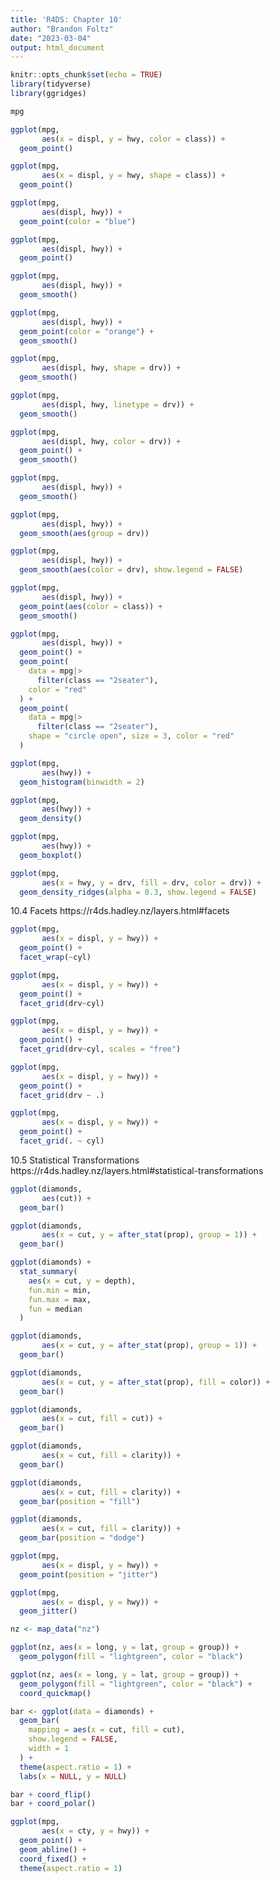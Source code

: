 ```yaml
---
title: 'R4DS: Chapter 10'
author: "Brandon Foltz"
date: "2023-03-04"
output: html_document
---
```


```r
knitr::opts_chunk$set(echo = TRUE)
library(tidyverse)
library(ggridges)
```

```r
mpg
```

```r
ggplot(mpg,
       aes(x = displ, y = hwy, color = class)) +
  geom_point()
```

```r
ggplot(mpg,
       aes(x = displ, y = hwy, shape = class)) +
  geom_point()
```

```r
ggplot(mpg,
       aes(displ, hwy)) +
  geom_point(color = "blue")
```

```r
ggplot(mpg,
       aes(displ, hwy)) +
  geom_point()

ggplot(mpg,
       aes(displ, hwy)) +
  geom_smooth()

ggplot(mpg,
       aes(displ, hwy)) +
  geom_point(color = "orange") +
  geom_smooth()
```

```r
ggplot(mpg,
       aes(displ, hwy, shape = drv)) +
  geom_smooth()

ggplot(mpg,
       aes(displ, hwy, linetype = drv)) +
  geom_smooth()
```

```r
ggplot(mpg,
       aes(displ, hwy, color = drv)) +
  geom_point() +
  geom_smooth()
```

```r
ggplot(mpg,
       aes(displ, hwy)) +
  geom_smooth()

ggplot(mpg,
       aes(displ, hwy)) +
  geom_smooth(aes(group = drv))

ggplot(mpg,
       aes(displ, hwy)) +
  geom_smooth(aes(color = drv), show.legend = FALSE)
```

```r
ggplot(mpg,
       aes(displ, hwy)) +
  geom_point(aes(color = class)) +
  geom_smooth()
```

```r
ggplot(mpg,
       aes(displ, hwy)) +
  geom_point() +
  geom_point(
    data = mpg|>
      filter(class == "2seater"),
    color = "red"
  ) +
  geom_point(
    data = mpg|>
      filter(class == "2seater"),
    shape = "circle open", size = 3, color = "red"
  )
```

```r
ggplot(mpg,
       aes(hwy)) +
  geom_histogram(binwidth = 2)

ggplot(mpg,
       aes(hwy)) +
  geom_density()

ggplot(mpg,
       aes(hwy)) +
  geom_boxplot()
```

```r
ggplot(mpg,
       aes(x = hwy, y = drv, fill = drv, color = drv)) +
  geom_density_ridges(alpha = 0.3, show.legend = FALSE)
```

10.4 Facets
https://r4ds.hadley.nz/layers.html#facets

```r
ggplot(mpg,
       aes(x = displ, y = hwy)) +
  geom_point() +
  facet_wrap(~cyl)
```

```r
ggplot(mpg,
       aes(x = displ, y = hwy)) +
  geom_point() +
  facet_grid(drv~cyl)
```

```r
ggplot(mpg,
       aes(x = displ, y = hwy)) +
  geom_point() +
  facet_grid(drv~cyl, scales = "free")
```

```r
ggplot(mpg,
       aes(x = displ, y = hwy)) +
  geom_point() +
  facet_grid(drv ~ .)

ggplot(mpg,
       aes(x = displ, y = hwy)) +
  geom_point() +
  facet_grid(. ~ cyl)
```

10.5 Statistical Transformations
https://r4ds.hadley.nz/layers.html#statistical-transformations

```r
ggplot(diamonds,
       aes(cut)) +
  geom_bar()
```

```r
ggplot(diamonds,
       aes(x = cut, y = after_stat(prop), group = 1)) +
  geom_bar()
```

```r
ggplot(diamonds) +
  stat_summary(
    aes(x = cut, y = depth),
    fun.min = min,
    fun.max = max,
    fun = median
  )
```

```r
ggplot(diamonds,
       aes(x = cut, y = after_stat(prop), group = 1)) +
  geom_bar()

ggplot(diamonds,
       aes(x = cut, y = after_stat(prop), fill = color)) +
  geom_bar()
```

```r
ggplot(diamonds,
       aes(x = cut, fill = cut)) +
  geom_bar()

ggplot(diamonds,
       aes(x = cut, fill = clarity)) +
  geom_bar()
```

```r
ggplot(diamonds,
       aes(x = cut, fill = clarity)) +
  geom_bar(position = "fill")

ggplot(diamonds,
       aes(x = cut, fill = clarity)) +
  geom_bar(position = "dodge")
```

```r
ggplot(mpg,
       aes(x = displ, y = hwy)) +
  geom_point(position = "jitter")

ggplot(mpg,
       aes(x = displ, y = hwy)) +
  geom_jitter()
```

```r
nz <- map_data("nz")

ggplot(nz, aes(x = long, y = lat, group = group)) +
  geom_polygon(fill = "lightgreen", color = "black")

ggplot(nz, aes(x = long, y = lat, group = group)) +
  geom_polygon(fill = "lightgreen", color = "black") +
  coord_quickmap()
```

```r
bar <- ggplot(data = diamonds) +
  geom_bar(
    mapping = aes(x = cut, fill = cut),
    show.legend = FALSE,
    width = 1
  ) +
  theme(aspect.ratio = 1) +
  labs(x = NULL, y = NULL)

bar + coord_flip()
bar + coord_polar()
```

```r
ggplot(mpg,
       aes(x = cty, y = hwy)) +
  geom_point() +
  geom_abline() +
  coord_fixed() +
  theme(aspect.ratio = 1)
```

